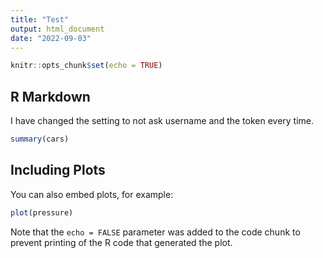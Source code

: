 ```yaml
---
title: "Test"
output: html_document
date: "2022-09-03"
---
```


```r
knitr::opts_chunk$set(echo = TRUE)
```

## R Markdown

I have changed the setting to not ask username and the token every time.

```r
summary(cars)
```

## Including Plots

You can also embed plots, for example:

```r
plot(pressure)
```

Note that the `echo = FALSE` parameter was added to the code chunk to prevent printing of the R code that generated the plot.

